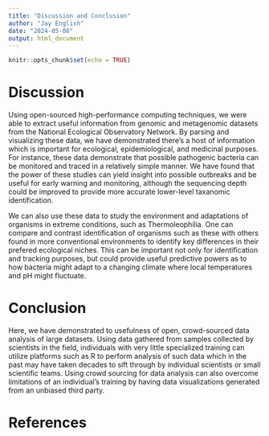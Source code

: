 ```yaml
---
title: "Discussion and Conclusion"
author: "Jay English"
date: "2024-05-08"
output: html_document
---
```


```r
knitr::opts_chunk$set(echo = TRUE)
```

# Discussion

Using open-sourced high-performance computing techniques, we were able to extract useful information from genomic and metagenomic datasets from the National Ecological Observatory Network. By parsing and visualizing these data, we have demonstrated there's a host of information which is important for ecological, epidemiological, and medicinal purposes. For instance, these data demonstrate that possible pathogenic bacteria can be monitored and traced in a relatively simple manner. We have found that the power of these studies can yield insight into possible outbreaks and be useful for early warning and monitoring, although the sequencing depth could be improved to provide more accurate lower-level taxanomic identification. 

We can also use these data to study the environment and adaptations of organisms in extreme conditions, such as Thermoleophilia. One can compare and contrast identification of organisms such as these with others found in more conventional environments to identify key differences in their prefered ecological niches. This can be important not only for identification and tracking purposes, but could provide useful predictive powers as to how bacteria might adapt to a changing climate where local temperatures and pH might fluctuate. 

# Conclusion

Here, we have demonstrated to usefulness of open, crowd-sourced data analysis of large datasets. Using data gathered from samples collected by scientists in the field, individuals with very little specialized training can utilize platforms such as R to perform analysis of such data which in the past may have taken decades to sift through by individual scientists or small scientific teams. Using crowd sourcing for data analysis can also overcome limitations of an individual's training by having data visualizations generated from an unbiased third party. 

# References